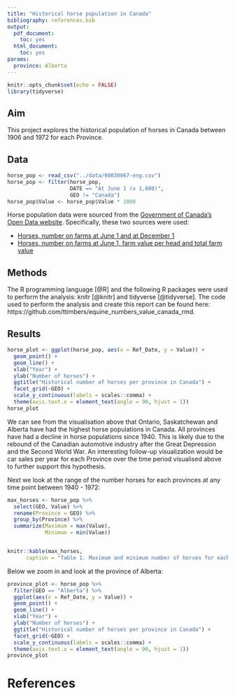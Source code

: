 ```yaml
---
title: "Historical horse population in Canada"
bibliography: references.bib
output:
  pdf_document:
    toc: yes
  html_document:
    toc: yes
params:
  province: Alberta
---
```


```r
knitr::opts_chunk$set(echo = FALSE)
library(tidyverse)
```

## Aim

This project explores the historical population of horses in Canada between 1906 and 1972 for each Province.


## Data

```r
horse_pop <- read_csv("../data/00030067-eng.csv")
horse_pop <- filter(horse_pop,
                    DATE == "At June 1 (x 1,000)",
                    GEO != "Canada")
horse_pop$Value <- horse_pop$Value * 1000
```

Horse population data were sourced from the [Government of Canada's Open Data website](http://open.canada.ca/en/open-data). Specifically, these two sources were used:

- [Horses, number on farms at June 1 and at December 1](http://open.canada.ca/data/en/dataset/43b3a9b3-3842-45e7-8bc8-c4c27b9462ab)
- [Horses, number on farms at June 1, farm value per head and total farm value](http://open.canada.ca/data/en/dataset/b374f60b-9580-44dc-83f6-c0a850c15f30)

## Methods

The R programming language [@R] and the following R packages were used to perform the analysis: knitr [@knitr] and tidyverse [@tidyverse]. The code used to perform the analysis and create this report can be found here: https://github.com/ttimbers/equine_numbers_value_canada_rmd.


## Results

```r
horse_plot <- ggplot(horse_pop, aes(x = Ref_Date, y = Value)) +
  geom_point() +
  geom_line() +
  xlab("Year") +
  ylab("Number of horses") +
  ggtitle("Historical number of horses per province in Canada") +
  facet_grid(~GEO) +
  scale_y_continuous(labels = scales::comma) +
  theme(axis.text.x = element_text(angle = 90, hjust = 1))
horse_plot
```

We can see from the visualisation above that Ontario, Saskatchewan and Alberta have had the highest horse populations in Canada. All provinces have had a decline in horse
populations since 1940. This is likely due to the rebound of the Canadian automotive
industry after the Great Depression and the Second World War. An interesting follow-up visualization would be car sales per year for each Province over the time period visualised above to further support this hypothesis. 

Next we look at the range of the number horses for each provinces at any time point between 1940 - 1972:

```r
max_horses <- horse_pop %>% 
  select(GEO, Value) %>% 
  rename(Province = GEO) %>% 
  group_by(Province) %>% 
  summarize(Maximum = max(Value),
            Minimum = min(Value))


knitr::kable(max_horses, 
      caption = "Table 1. Maximum and minimum number of horses for each province between 1940 - 1972")
```

Below we zoom in and look at the province of Alberta:

```r
province_plot <- horse_pop %>% 
  filter(GEO == "Alberta") %>% 
  ggplot(aes(x = Ref_Date, y = Value)) +
  geom_point() +
  geom_line() +
  xlab("Year") +
  ylab("Number of horses") +
  ggtitle("Historical number of horses per province in Canada") +
  facet_grid(~GEO) +
  scale_y_continuous(labels = scales::comma) +
  theme(axis.text.x = element_text(angle = 90, hjust = 1))
province_plot
```


# References

